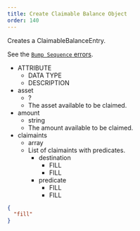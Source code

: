 ```yaml
---
title: Create Claimable Balance Object
order: 140
---
```



Creates a ClaimableBalanceEntry.

See the [`Bump Sequence` errors](../../../errors/result-codes/operation-specific/bump-sequence.mdx).

<AttributeTable>

- ATTRIBUTE
  - DATA TYPE
  - DESCRIPTION
- asset
  - ? 
  - The asset available to be claimed.
- amount
  - string
  - The amount available to be claimed. 
- claimaints
  - array 
  - List of claimaints with predicates.
    - destination 
      - FILL
      - FILL 
    - predicate
      - FILL
      - FILL 

</AttributeTable>

<ExampleResponse>

```json
{
  "fill" 
}
```

</ExampleResponse>
